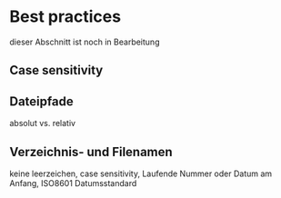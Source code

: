 # Best practices
dieser Abschnitt ist noch in Bearbeitung


## Case sensitivity

## Dateipfade
absolut vs. relativ

## Verzeichnis- und Filenamen
keine leerzeichen, case sensitivity, Laufende Nummer oder Datum am Anfang, ISO8601 Datumsstandard